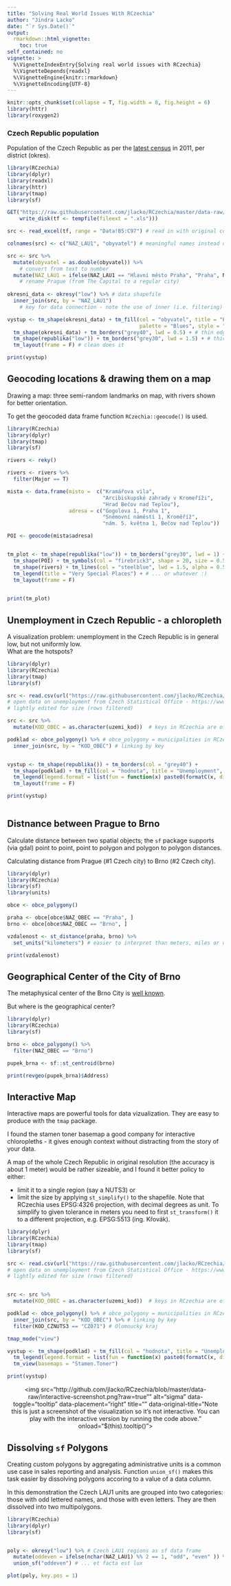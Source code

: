 ```yaml
---
title: "Solving Real World Issues With RCzechia"
author: "Jindra Lacko"
date: "`r Sys.Date()`"
output: 
  rmarkdown::html_vignette:
    toc: true
self_contained: no
vignette: >
  %\VignetteIndexEntry{Solving real world issues with RCzechia}
  %\VignetteDepends{readxl}
  %\VignetteEngine{knitr::rmarkdown}
  %\VignetteEncoding{UTF-8}
---
```


```r
knitr::opts_chunk$set(collapse = T, fig.width = 8, fig.height = 6)
library(httr)
library(roxygen2)

```
### Czech Republic population

Population of the Czech Republic as per the [latest census](https://www.czso.cz/csu/czso/zakladni-vysledky-scitani-lidu-domu-a-bytu-2011-ceska-republika-2011-eihs9d4gp3) in 2011, per district (okres).


```r
library(RCzechia)
library(dplyr)
library(readxl)
library(httr)
library(tmap)
library(sf)

GET("https://raw.githubusercontent.com/jlacko/RCzechia/master/data-raw/zvcr034.xls", 
    write_disk(tf <- tempfile(fileext = ".xls")))

src <- read_excel(tf, range = "Data!B5:C97") # read in with original column names

colnames(src) <- c("NAZ_LAU1", "obyvatel") # meaningful names instead of the original ones

src <- src %>%
  mutate(obyvatel = as.double(obyvatel)) %>% 
    # convert from text to number
  mutate(NAZ_LAU1 = ifelse(NAZ_LAU1 == "Hlavní město Praha", "Praha", NAZ_LAU1)) 
    # rename Prague (from The Capital to a regular city)
  
okresni_data <- okresy("low") %>% # data shapefile
  inner_join(src, by = "NAZ_LAU1") 
    # key for data connection - note the use of inner (i.e. filtering) join

vystup <- tm_shape(okresni_data) + tm_fill(col = "obyvatel", title = "Population", 
                                           palette = "Blues", style = "quantile", n = 5) +
  tm_shape(okresni_data) + tm_borders("grey40", lwd = 0.5) + # thin edges of districts
  tm_shape(republika("low")) + tm_borders("grey30", lwd = 1.5) + # thick national borders
  tm_layout(frame = F) # clean does it

print(vystup)

```

## Geocoding locations & drawing them on a map

Drawing a map: three semi-random landmarks on map, with rivers shown for better orientation.

To get the geocoded data frame function `RCzechia::geocode()` is used.

```r
library(RCzechia)
library(dplyr)
library(tmap)
library(sf)

rivers <- reky()

rivers <- rivers %>%
  filter(Major == T)

mista <- data.frame(misto =  c("Kramářova vila", 
                               "Arcibiskupské zahrady v Kromeříži", 
                               "Hrad Bečov nad Teplou"),
                    adresa = c("Gogolova 1, Praha 1",
                               "Sněmovní náměstí 1, Kroměříž",
                               "nám. 5. května 1, Bečov nad Teplou"))

POI <- geocode(mista$adresa)


tm_plot <- tm_shape(republika("low")) + tm_borders("grey30", lwd = 1) +
  tm_shape(POI) + tm_symbols(col = "firebrick3", shape = 20, size = 0.5) +
  tm_shape(rivers) + tm_lines(col = "steelblue", lwd = 1.5, alpha = 0.5) +
  tm_legend(title = "Very Special Places") + # ... or whatever :)
  tm_layout(frame = F)
  

print(tm_plot)

```


## Unemployment in Czech Republic - a chloropleth

A visualization problem: unemployment in the Czech Republic is in general low, but not uniformly low.  
What are the hotspots?

```r
library(dplyr)
library(RCzechia)
library(tmap)
library(sf)

src <- read.csv(url("https://raw.githubusercontent.com/jlacko/RCzechia/master/data-raw/unempl.csv"), stringsAsFactors = F) 
# open data on unemployment from Czech Statistical Office - https://www.czso.cz/csu/czso/otevrena_data
# lightly edited for size (rows filtered)

src <- src %>%
  mutate(KOD_OBEC = as.character(uzemi_kod))  # keys in RCzechia are of type character

podklad <- obce_polygony() %>% # obce_polygony = municipalities in RCzechia package
  inner_join(src, by = "KOD_OBEC") # linking by key


vystup <- tm_shape(republika()) + tm_borders(col = "grey40") +
  tm_shape(podklad) + tm_fill(col = "hodnota", title = "Unemployment", palette = "YlOrRd") +
  tm_legend(legend.format = list(fun = function(x) paste0(formatC(x, digits = 0, format = "f"), " %"))) +
  tm_layout(frame = F)

print(vystup)
 
```

## Distnance between Prague to Brno

Calculate distance between two spatial objects; the `sf` package supports (via gdal) point to point, point to polygon and polygon to polygon distances.  

Calculating distance from Prague (#1 Czech city) to Brno (#2 Czech city).

```r
library(dplyr)
library(RCzechia)
library(sf)
library(units)

obce <- obce_polygony()

praha <- obce[obce$NAZ_OBEC == "Praha", ]
brno <- obce[obce$NAZ_OBEC == "Brno", ]

vzdalenost <- st_distance(praha, brno) %>%
  set_units("kilometers") # easier to interpret than meters, miles or decimal degrees..

print(vzdalenost)

```

## Geographical Center of the City of Brno

The metaphysical center of the Brno City is [well known](https://en.wikipedia.org/wiki/Brno_astronomical_clock).  

But where is the geographical center?

```r
library(dplyr)
library(RCzechia)
library(sf)

brno <- obce_polygony() %>%
  filter(NAZ_OBEC == "Brno") 

pupek_brna <- sf::st_centroid(brno)

print(revgeo(pupek_brna)$Address)

```


## Interactive Map 

Interactive maps are powerful tools for data vizualization. They are easy to produce with the `tmap` package.

I found the stamen toner basemap a good company for interactive chloropleths - it gives enough context without distracting from the story of your data.

A map of the whole Czech Republic in original resolution (the accuracy is about 1 meter) would be rather sizeable, and I found it better policy to either:  

 * limit it to a single region (say a NUTS3) or  
 * limit the size by applying `st_simplify()` to the shapefile. Note that RCzechia uses EPSG:4326 projection, with decimal degrees as unit. To simplify to given tolerance in meters you need to first  `st_transform()` it to a different projection, e.g. EPSG:5513 (ing. Křovák).


```r
library(dplyr)
library(RCzechia)
library(tmap)
library(sf)

src <- read.csv(url("https://raw.githubusercontent.com/jlacko/RCzechia/master/data-raw/unempl.csv"), stringsAsFactors = F) 
# open data on unemployment from Czech Statistical Office - https://www.czso.cz/csu/czso/otevrena_data
# lightly edited for size (rows filtered)


src <- src %>%
  mutate(KOD_OBEC = as.character(uzemi_kod))  # keys in RCzechia are of type character

podklad <- obce_polygony() %>% # obce_polygony = municipalities in RCzechia package
  inner_join(src, by = "KOD_OBEC") %>% # linking by key
  filter(KOD_CZNUTS3 == "CZ071") # Olomoucký kraj

tmap_mode("view")

vystup <- tm_shape(podklad) + tm_fill(col = "hodnota", title = "Unemployment", palette = "YlOrRd", id = "NAZ_OBEC") +
  tm_legend(legend.format = list(fun = function(x) paste0(formatC(x, digits = 0, format = "f"), " %"))) +
  tm_view(basemaps = "Stamen.Toner")

print(vystup)

```
<p align="center">
<img src="http://github.com/jlacko/RCzechia/blob/master/data-raw/interactive-screenshot.png?raw=true"" alt="sigma" data-toggle="tooltip" data-placement="right" title="" data-original-title="Note this is just a screenshot of the visualization so it's not interactive. You can play with the interactive version by running the code above." onload="$(this).tooltip()">
</p>

## Dissolving `sf` Polygons

Creating custom polygons by aggregating administrative units is a common use case in sales reporting and analysis. Function `union_sf()` makes this task easier by dissolving polygons accoring to a value of a data column.

In this demonstration the Czech LAU1 units are grouped into two categories: those with odd lettered names, and those with even letters. They are then dissolved into two multipolygons.

```r
library(RCzechia)
library(dplyr)
library(sf)


poly <- okresy("low") %>% # Czech LAU1 regions as sf data frame
  mutate(oddeven = ifelse(nchar(NAZ_LAU1) %% 2 == 1, "odd", "even" )) %>% # odd or even?
  union_sf("oddeven") # ... et facta est lux

plot(poly, key.pos = 1)
```
